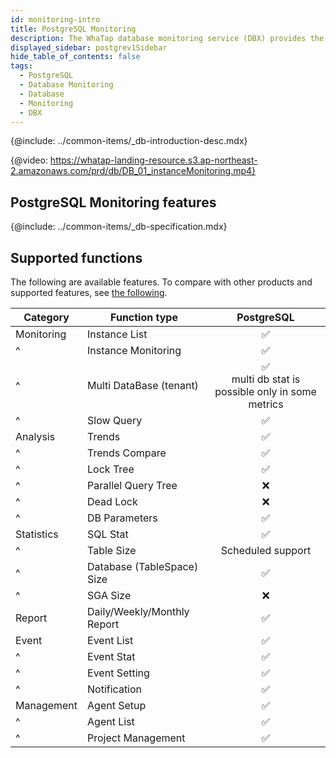```yaml
---
id: monitoring-intro
title: PostgreSQL Monitoring
description: The WhaTap database monitoring service (DBX) provides the performance monitoring service by collecting data based on queries.
displayed_sidebar: postgrev1Sidebar
hide_table_of_contents: false
tags:
  - PostgreSQL
  - Database Monitoring
  - Database
  - Monitoring
  - DBX
---
```



{@include: ../common-items/_db-introduction-desc.mdx} 

{@video: https://whatap-landing-resource.s3.ap-northeast-2.amazonaws.com/prd/db/DB_01_instanceMonitoring.mp4}

## PostgreSQL Monitoring features

<Xclude product='mysql-rds'>
  <CommonCont />
</Xclude>

<InDoc product='mysql-rds'>
  <RdsCont/>
</InDoc>

{@include: ../common-items/_db-specification.mdx}

## Supported functions

The following are available features. To compare with other products and supported features, see [the following](../support-env#compare-db).

| Category   | Function type               |                                     PostgreSQL                                     |
| ---------- | --------------------------- | :--------------------------------------------------------------------------------: |
| Monitoring | Instance List               |                           <span class='emoji-ok'>✅</span>                          |
| ^          | Instance Monitoring         |                           <span class='emoji-ok'>✅</span>                          |
| ^          | Multi DataBase (tenant)     | <span class='emoji-ok'>✅</span><br/>multi db stat is possible only in some metrics |
| ^          | Slow Query                  |                           <span class='emoji-ok'>✅</span>                          |
| Analysis   | Trends                      |                           <span class='emoji-ok'>✅</span>                          |
| ^          | Trends Compare              |                           <span class='emoji-ok'>✅</span>                          |
| ^          | Lock Tree                   |                           <span class='emoji-ok'>✅</span>                          |
| ^          | Parallel Query Tree         |                           <span class='emoji-no'>❌</span>                          |
| ^          | Dead Lock                   |                           <span class='emoji-no'>❌</span>                          |
| ^          | DB Parameters               |                           <span class='emoji-ok'>✅</span>                          |
| Statistics | SQL Stat                    |                           <span class='emoji-ok'>✅</span>                          |
| ^          | Table Size                  |                                  Scheduled support                                 |
| ^          | Database (TableSpace) Size  |                           <span class='emoji-ok'>✅</span>                          |
| ^          | SGA Size                    |                           <span class='emoji-no'>❌</span>                          |
| Report     | Daily/Weekly/Monthly Report |                           <span class='emoji-ok'>✅</span>                          |
| Event      | Event List                  |                           <span class='emoji-ok'>✅</span>                          |
| ^          | Event Stat                  |                           <span class='emoji-ok'>✅</span>                          |
| ^          | Event Setting               |                           <span class='emoji-ok'>✅</span>                          |
| ^          | Notification                |                           <span class='emoji-ok'>✅</span>                          |
| Management | Agent Setup                 |                           <span class='emoji-ok'>✅</span>                          |
| ^          | Agent List                  |                           <span class='emoji-ok'>✅</span>                          |
| ^          | Project Management          |                           <span class='emoji-ok'>✅</span>                          |
